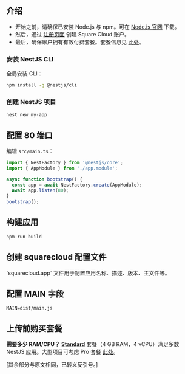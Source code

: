 ## 介绍

* 开始之前，请确保已安装 Node.js 与 npm。可在 [Node.js 官网](https://nodejs.org/) 下载。
* 然后，通过 [注册页面](https://squarecloud.app/signup) 创建 Square Cloud 账户。
* 最后，确保账户拥有有效付费套餐。套餐信息见 [此处](https://squarecloud.app/plans)。

### 安装 NestJS CLI

全局安装 CLI：

```bash
npm install -g @nestjs/cli
```

### 创建 NestJS 项目

```bash
nest new my-app
```

## 配置 80 端口

编辑 `src/main.ts`：

```typescript
import { NestFactory } from '@nestjs/core';
import { AppModule } from './app.module';

async function bootstrap() {
  const app = await NestFactory.create(AppModule);
  await app.listen(80);
}
bootstrap();
```

## 构建应用

```bash
npm run build
```

## 创建 squarecloud 配置文件

<Card title="了解如何创建 Square Cloud 配置文件。" icon="link" href="https://docs.squarecloud.app/getting-started/config-file">
  `squarecloud.app` 文件用于配置应用名称、描述、版本、主文件等。
</Card>

## 配置 MAIN 字段

```app squarecloud.app
MAIN=dist/main.js
```

## 上传前购买套餐

<Note>**需要多少 RAM/CPU？** **[Standard](https://squarecloud.app/pay/standard)** 套餐（4 GB RAM，4 vCPU）满足多数 NestJS 应用。大型项目可考虑 Pro 套餐 [此处](https://squarecloud.app/pay/pro)。</Note>

\[其余部分与原文相同，已转义反引号。]
